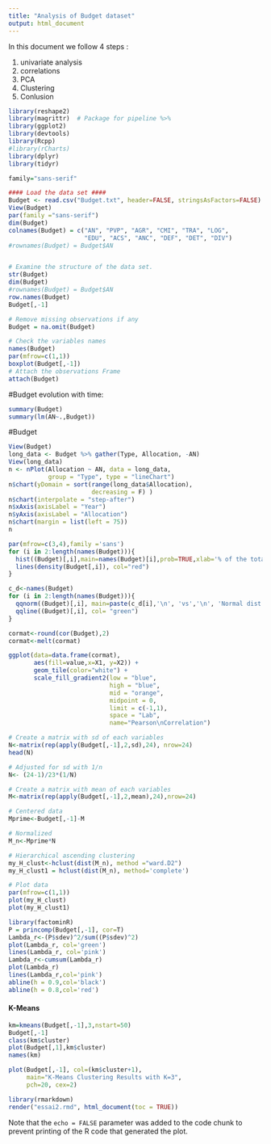 ```yaml
---
title: "Analysis of Budget dataset"
output: html_document
---
```


In this document we follow 4 steps :

1. univariate analysis
2. correlations
3. PCA
4. Clustering
5. Conlusion


```r
library(reshape2)
library(magrittr)  # Package for pipeline %>%
library(ggplot2)
library(devtools)
library(Rcpp)
#library(rCharts)
library(dplyr)
library(tidyr)

family="sans-serif"

#### Load the data set ####
Budget <- read.csv("Budget.txt", header=FALSE, stringsAsFactors=FALSE)
View(Budget)
par(family ="sans-serif")
dim(Budget)
colnames(Budget) = c("AN", "PVP", "AGR", "CMI", "TRA", "LOG", 
                     "EDU", "ACS", "ANC", "DEF", "DET", "DIV")
#rownames(Budget) = Budget$AN


# Examine the structure of the data set.
str(Budget)
dim(Budget)
#rownames(Budget) = Budget$AN
row.names(Budget)
Budget[,-1]

# Remove missing observations if any
Budget = na.omit(Budget)

# Check the variables names
names(Budget)
par(mfrow=c(1,1))
boxplot(Budget[,-1])
# Attach the observations Frame
attach(Budget)
```

#Budget evolution with time:

```r
summary(Budget)
summary(lm(AN~.,Budget))
```


#Budget 

```r
View(Budget)
long_data <- Budget %>% gather(Type, Allocation, -AN)
View(long_data)
n <- nPlot(Allocation ~ AN, data = long_data, 
           group = "Type", type = "lineChart")
n$chart(yDomain = sort(range(long_data$Allocation), 
                       decreasing = F) )
n$chart(interpolate = "step-after")
n$xAxis(axisLabel = "Year")
n$yAxis(axisLabel = "Allocation")
n$chart(margin = list(left = 75))
n
```


```r
par(mfrow=c(3,4),family ='sans')
for (i in 2:length(names(Budget))){
  hist((Budget)[,i],main=names(Budget)[i],prob=TRUE,xlab='% of the total Budget')
  lines(density(Budget[,i]), col="red")
}
```



```r
c_d<-names(Budget)
for (i in 2:length(names(Budget))){
  qqnorm((Budget)[,i], main=paste(c_d[i],'\n', 'vs','\n', 'Normal dist.'), ylab = c_d[i])
  qqline((Budget)[,i], col= "green")
}
```

```r
cormat<-round(cor(Budget),2)
cormat<-melt(cormat)

ggplot(data=data.frame(cormat),
       aes(fill=value,x=X1, y=X2)) +
       geom_tile(color="white") +
       scale_fill_gradient2(low = "blue", 
                            high = "blue", 
                            mid = "orange", 
                            midpoint = 0, 
                            limit = c(-1,1), 
                            space = "Lab",
                            name="Pearson\nCorrelation")
```


```r

# Create a matrix with sd of each variables
N<-matrix(rep(apply(Budget[,-1],2,sd),24), nrow=24)
head(N)

# Adjusted for sd with 1/n
N<- (24-1)/23*(1/N)

# Create a matrix with mean of each variables
M<-matrix(rep(apply(Budget[,-1],2,mean),24),nrow=24)

# Centered data
Mprime<-Budget[,-1]-M

# Normalized
M_n<-Mprime*N

# Hierarchical ascending clustering 
my_H_clust<-hclust(dist(M_n), method ="ward.D2")
my_H_clust1 = hclust(dist(M_n), method='complete')
```

```r
# Plot data
par(mfrow=c(1,1))
plot(my_H_clust)
plot(my_H_clust1)
```


```r
library(factominR)
P = princomp(Budget[,-1], cor=T)
Lambda_r<-(P$sdev)^2/sum((P$sdev)^2)
plot(Lambda_r, col='green')
lines(Lambda_r, col='pink')
Lambda_r<-cumsum(Lambda_r)
plot(Lambda_r)
lines(Lambda_r,col='pink')
abline(h = 0.9,col='black')
abline(h = 0.8,col='red')
```


#### K-Means ####
```r
km=kmeans(Budget[,-1],3,nstart=50)
Budget[,-1]
class(km$cluster)
plot(Budget[,1],km$cluster)
names(km)
```

```r
plot(Budget[,-1], col=(km$cluster+1), 
     main="K-Means Clustering Results with K=3", 
     pch=20, cex=2)
```

```r
library(rmarkdown)
render("essai2.rmd", html_document(toc = TRUE))

```


Note that the `echo = FALSE` parameter was added to the code chunk to prevent printing of the R code that generated the plot.
